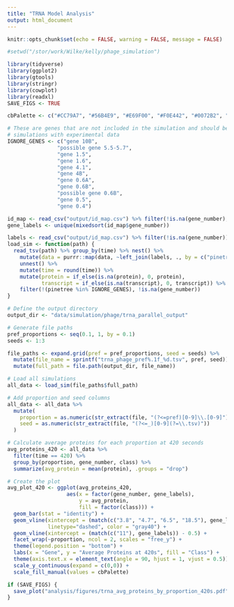 ```yaml
---
title: "TRNA Model Analysis"
output: html_document
---
```


```r
knitr::opts_chunk$set(echo = FALSE, warning = FALSE, message = FALSE)

#setwd("/stor/work/Wilke/kelly/phage_simulation")

library(tidyverse)
library(ggplot2)
library(gtools)
library(stringr)
library(cowplot)
library(readxl)
SAVE_FIGS <- TRUE

cbPalette <- c("#CC79A7", "#56B4E9", "#E69F00", "#F0E442", "#0072B2", "#D55E00", "#009E73", "#999999")

# These are genes that are not included in the simulation and should be removed before comparing
# simulations with experimental data
IGNORE_GENES <- c("gene 10B",
                "possible gene 5.5-5.7",
                "gene 1.5",
                "gene 1.6",
                "gene 4.1",
                "gene 4B",
                "gene 0.6A",
                "gene 0.6B",
                "possible gene 0.6B",
                "gene 0.5",
                "gene 0.4")
```

```r
id_map <- read_csv("output/id_map.csv") %>% filter(!is.na(gene_number), !(pinetree %in% IGNORE_GENES))
gene_labels <- unique(mixedsort(id_map$gene_number))
```

```r
labels <- read_csv("output/id_map.csv") %>% filter(!is.na(gene_number))
load_sim <- function(path) {
  read_tsv(path) %>% group_by(time) %>% nest() %>%
    mutate(data = purrr::map(data, ~left_join(labels, ., by = c("pinetree" = "species")))) %>%
    unnest() %>%
    mutate(time = round(time)) %>%
    mutate(protein = if_else(is.na(protein), 0, protein),
           transcript = if_else(is.na(transcript), 0, transcript)) %>%
    filter(!(pinetree %in% IGNORE_GENES), !is.na(gene_number))
}

# Define the output directory
output_dir <- "data/simulation/phage/trna_parallel_output"

# Generate file paths
pref_proportions <- seq(0.1, 1, by = 0.1)
seeds <- 1:3

file_paths <- expand.grid(pref = pref_proportions, seed = seeds) %>%
  mutate(file_name = sprintf("trna_phage_pref%.1f_%d.tsv", pref, seed)) %>%
  mutate(full_path = file.path(output_dir, file_name))

# Load all simulations
all_data <- load_sim(file_paths$full_path)

# Add proportion and seed columns
all_data <- all_data %>%
  mutate(
    proportion = as.numeric(str_extract(file, "(?<=pref)[0-9]\\.[0-9]")),
    seed = as.numeric(str_extract(file, "(?<=_)[0-9](?=\\.tsv)"))
  )

# Calculate average proteins for each proportion at 420 seconds
avg_proteins_420 <- all_data %>%
  filter(time == 420) %>%
  group_by(proportion, gene_number, class) %>%
  summarize(avg_protein = mean(protein), .groups = "drop")

# Create the plot
avg_plot_420 <- ggplot(avg_proteins_420, 
                   aes(x = factor(gene_number, gene_labels), 
                       y = avg_protein, 
                       fill = factor(class))) +
  geom_bar(stat = "identity") +
  geom_vline(xintercept = (match(c("3.8", "4.7", "6.5", "18.5"), gene_labels)) - 0.5, 
             linetype="dashed", color = "gray40") +
  geom_vline(xintercept = (match(c("11"), gene_labels)) - 0.5) +
  facet_wrap(~proportion, ncol = 2, scales = "free_y") +
  theme(legend.position = "bottom") +
  labs(x = "Gene", y = "Average Proteins at 420s", fill = "Class") +
  theme(axis.text.x = element_text(angle = 90, hjust = 1, vjust = 0.5)) +
  scale_y_continuous(expand = c(0,0)) +
  scale_fill_manual(values = cbPalette)

if (SAVE_FIGS) {
  save_plot("analysis/figures/trna_avg_proteins_by_proportion_420s.pdf", avg_plot_420, base_width = 12, base_height = 16)
}
```
